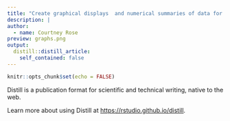 ```yaml
---
title: "Create graphical displays  and numerical summaries of data for exploratory analysis and presentations."
description: |
author:
  - name: Courtney Rose
preview: graphs.png
output:
  distill::distill_article:
    self_contained: false
---
```



```r
knitr::opts_chunk$set(echo = FALSE)
```

Distill is a publication format for scientific and technical writing, native to the web.

Learn more about using Distill at <https://rstudio.github.io/distill>.


